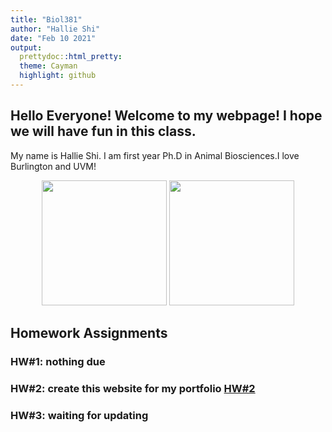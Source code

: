 ```yaml
---
title: "Biol381"
author: "Hallie Shi"
date: "Feb 10 2021"
output: 
  prettydoc::html_pretty:
  theme: Cayman
  highlight: github
---
```

## Hello Everyone! Welcome to my webpage! I hope we will have fun in this class.

My name is Hallie Shi. I am first year Ph.D in Animal Biosciences.I love Burlington and UVM!

<p align="center">
<img src="Burlington.jpg" width = "200" height ="200" />     <img src="Galaxy.jpeg" width = "200" height ="200" />
<p align="center">

## Homework Assignments

### HW#1: nothing due
### HW#2: create this website for my portfolio [HW#2](Feb10_HW2.html)

### HW#3: waiting for updating



